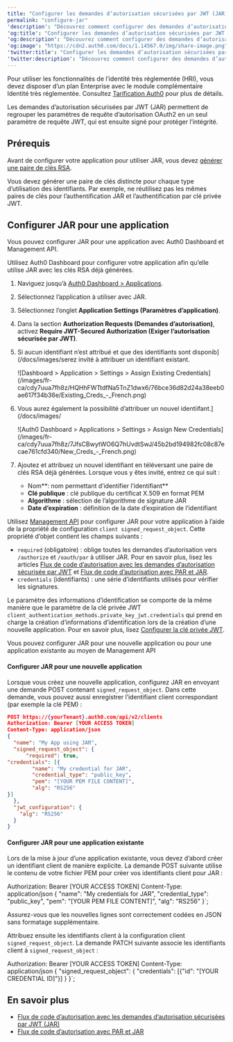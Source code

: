```yaml
---
title: "Configurer les demandes d’autorisation sécurisées par JWT (JAR)"
permalink: "configure-jar"
'description': "Découvrez comment configurer des demandes d’autorisation sécurisées par JWT (JAR) pour une application."
'og:title': "Configurer les demandes d’autorisation sécurisées par JWT (JAR)"
'og:description': "Découvrez comment configurer des demandes d’autorisation sécurisées par JWT (JAR) pour une application."
'og:image': "https://cdn2.auth0.com/docs/1.14567.0/img/share-image.png"
'twitter:title': "Configurer les demandes d’autorisation sécurisées par JWT (JAR)"
'twitter:description': "Découvrez comment configurer des demandes d’autorisation sécurisées par JWT (JAR) pour une application."
---
```



<Callout icon="file-lines" color="#0EA5E9" iconType="regular">

Pour utiliser les fonctionnalités de l’identité très réglementée (HRI), vous devez disposer d’un plan Enterprise avec le module complémentaire Identité très réglementée. Consultez [Tarification Auth0](https://auth0.com/pricing/) pour plus de détails.

</Callout>

Les demandes d’autorisation sécurisées par <Tooltip href="/docs/docs/fr-ca/glossary?term=json-web-token" tip="Jeton Web JSON (JWT)
Format standard de jeton d’ID (et souvent de jeton d’accès) utilisé pour représenter en toute sécurité des demandes entre deux parties." cta="Voir le glossaire">JWT</Tooltip> (JAR) permettent de regrouper les paramètres de requête d’autorisation OAuth2 en un seul paramètre de requête JWT, qui est ensuite signé pour protéger l’intégrité.

## Prérequis

Avant de configurer votre application pour utiliser JAR, vous devez [générer une paire de clés RSA](/docs/fr-ca/secure/application-credentials/generate-rsa-key-pair).

<Warning>

Vous devez générer une paire de clés distincte pour chaque type d’utilisation des identifiants. Par exemple, ne réutilisez pas les mêmes paires de clés pour l’authentification JAR et l’authentification par clé privée JWT.

</Warning>

## Configurer JAR pour une application

Vous pouvez configurer JAR pour une application avec <Tooltip href="/docs/docs/fr-ca/glossary?term=auth0-dashboard" tip="Auth0 Dashboard
Principal produit d’Auth0 pour configurer vos services." cta="Voir le glossaire">Auth0 Dashboard</Tooltip> et <Tooltip href="/docs/docs/fr-ca/glossary?term=management-api" tip="Management API
Un produit permettant aux clients d’effectuer des tâches administratives." cta="Voir le glossaire">Management API</Tooltip>.

<Tabs><Tab title="Auth0 Dashboard">

Utilisez Auth0 Dashboard pour configurer votre application afin qu’elle utilise JAR avec les clés RSA déjà générées.

1. Naviguez jusqu’à [Auth0 Dashboard > Applications](https://manage.auth0.com/#/applications).
2. Sélectionnez l’application à utiliser avec JAR.
3. Sélectionnez l’onglet **Application Settings (Paramètres d’application)**.
4. Dans la section **Authorization Requests (Demandes d’autorisation)**, activez **Require JWT-Secured Authorization (Exiger l’autorisation sécurisée par JWT)**.
5. Si aucun identifiant n’est attribué et que des identifiants sont disponib](/docs/images/serez invité à attribuer un identifiant existant.

   <Frame>![Dashboard > Application > Settings > Assign Existing Credentials](/images/fr-ca/cdy7uua7fh8z/HQHhFWTtdfNa5TnZ1dwx6/76bce36d82d24a38eeb0ae617f34b36e/Existing_Creds_-_French.png)</Frame>

6. Vous aurez également la possibilité d’attribuer un nouvel identiifant.](/docs/images/

   <Frame>![Auth0 Dashboard > Applications > Settings > Assign New Credentials](/images/fr-ca/cdy7uua7fh8z/7JfsCBwytWO6Q7hUvdtSwJ/45b2bd194982fc08c87ecae761cfd340/New_Creds_-_French.png)</Frame>

7. Ajoutez et attribuez un nouvel identifiant en téléversant une paire de clés RSA déjà générées. Lorsque vous y êtes invité, entrez ce qui suit :

   * Nom**: nom permettant d’identifier l’identifiant**
   * **Clé publique** : clé publique du certificat X.509 en format PEM
   * **Algorithme** : sélection de l’algorithme de signature JAR
   * **Date d’expiration** : définition de la date d’expiration de l’identifiant

</Tab><Tab title="Management API">

Utilisez [Management API](https://auth0.com/docs/api/management/v2) pour configurer JAR pour votre application à l’aide de la propriété de configuration `client signed_request_object`. Cette propriété d’objet contient les champs suivants :

* `required` (obligatoire) : oblige toutes les demandes d’autorisation vers `/authorize` et `/oauth/par` à utiliser JAR. Pour en savoir plus, lisez les articles [Flux de code d’autorisation avec les demandes d’autorisation sécurisée par JWT](/docs/fr-ca/get-started/authentication-and-authorization-flow/authorization-code-flow/authorization-code-flow-with-jar) et [Flux de code d’autorisation avec PAR et JAR](/docs/fr-ca/get-started/authentication-and-authorization-flow/authorization-code-flow/authorization-code-flow-with-par-and-jar).
* `credentials` (identifiants) : une série d’identifiants utilisés pour vérifier les signatures.

<Callout icon="file-lines" color="#0EA5E9" iconType="regular">

Le paramètre des informations d’identification se comporte de la même manière que le paramètre de la clé privée JWT `client_authentication_methods.private_key_jwt.credentials` qui prend en charge la création d’informations d’identification lors de la création d’une nouvelle application. Pour en savoir plus, lisez [Configurer la clé privée JWT](/docs/fr-ca/get-started/applications/configure-private-key-jwt).

</Callout>

Vous pouvez configurer JAR pour une nouvelle application ou pour une application existante au moyen de Management API

#### Configurer JAR pour une nouvelle application

Lorsque vous créez une nouvelle application, configurez JAR en envoyant une demande POST contenant `signed_request_object`. Dans cette demande, vous pouvez aussi enregistrer l’identifiant client correspondant (par exemple la clé PEM) :

```json lines
POST https://{yourTenant}.auth0.com/api/v2/clients
Authorization: Bearer [YOUR ACCESS TOKEN]
Content-Type: application/json
{
  "name": "My App using JAR",
  "signed_request_object": {
      "required": true,
"credentials": [{
        "name": "My credential for JAR",
        "credential_type": "public_key",
        "pem": "[YOUR PEM FILE CONTENT]",
        "alg": "RS256"
}]
  },
  "jwt_configuration": {
    "alg": "RS256"
  }
}
```

#### Configurer JAR pour une application existante

Lors de la mise à jour d’une application existante, vous devez d’abord créer un identifiant client de manière explicite. La demande POST suivante utilise le contenu de votre fichier PEM pour créer vos identifiants client pour JAR :



Authorization: Bearer [YOUR ACCESS TOKEN]
Content-Type: application/json
{
  "name": "My credentials for JAR",
  "credential_type": "public_key",
  "pem": "[YOUR PEM FILE CONTENT]",
  "alg": "RS256"
}`;

<AuthCodeBlock children={codeExample1} language="json" />

<Callout icon="file-lines" color="#0EA5E9" iconType="regular">

Assurez-vous que les nouvelles lignes sont correctement codées en JSON sans formatage supplémentaire.

</Callout>

Attribuez ensuite les identifiants client à la configuration client `signed_request_object`. La demande PATCH suivante associe les identifiants client à `signed_request_object` :



Authorization: Bearer [YOUR ACCESS TOKEN]
Content-Type: application/json
{
  "signed_request_object": {
    "credentials": [{"id": "[YOUR CREDENTIAL ID]"}]
  }
}`;

<AuthCodeBlock children={codeExample2} language="json" />

</Tab></Tabs>

## En savoir plus

* [Flux de code d’autorisation avec les demandes d’autorisation sécurisées par JWT (JAR)](/docs/fr-ca/get-started/authentication-and-authorization-flow/authorization-code-flow/authorization-code-flow-with-jar)
* [Flux de code d’autorisation avec PAR et JAR](/docs/fr-ca/get-started/authentication-and-authorization-flow/authorization-code-flow/authorization-code-flow-with-par-and-jar)